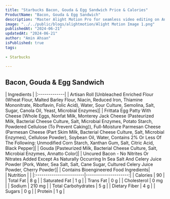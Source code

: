 ```yaml
---
title: "Starbucks Bacon, Gouda & Egg Sandwich Price & Calories"
ProductName: "Bacon, Gouda & Egg Sandwich" 
description: "Master Alight Motion Pro for seamless video editing on Android, iOS, and Tablets with our ultimate guide, unlocking advanced features and elevating your skills in 2024!"
image: "../../public/blogs/alightmotion/Alight Motion Image 1.png"
publishedAt: "2024-06-21"
updatedAt: "2024-06-21"
author: "Amin Ahsan"
isPublished: true
tags:
 
- Starbucks
      
---
```


 
## Bacon, Gouda & Egg Sandwich 
  
<div className="tables-container">
  <div className="table-wrapper">
    | Ingredients  |
    |:-------------|
    | Artisan Roll [Unbleached Enriched Flour (Wheat Flour, Malted Barley Flour, Niacin, Reduced Iron, Thiamine Mononitrate, Riboflavin, Folic Acid), Water, Sour Culture, Semolina, Salt, Sugar, Canola Oil, Yeast, Microbial Enzymes]|
    |  Frittata Egg Patty With Cheese [Whole Eggs, Nonfat Milk, Monterey Jack Cheese (Pasteurized Milk, Bacterial Cheese Culture, Salt, Microbial Enzymes, Potato Starch, Powdered Cellulose (To Prevent Caking)), Full-Moisture Parmesan Cheese (Parmesan Cheese (Part Skim Milk, Bacterial Cheese Culture, Salt, Microbial Enzymes), Cellulose Powder), Soybean Oil, Water, Contains 2% Or Less Of The Following: Unmodified Corn Starch, Xanthan Gum, Salt, Citric Acid, Black Pepper]|
    |  Gouda [Pasteurized Milk, Bacterial Cheese Culture, Salt, Microbial Enzymes, Annatto Color]|
    | Uncured Bacon - No Nitrites Or Nitrates Added Except As Naturally Occurring In Sea Salt And Celery Juice Powder [Pork, Water, Sea Salt, Salt, Cane Sugar, Cultured Celery Juice Powder, Cherry Powder]|
    |  Contains Bioengineered Food Ingredients|
  </div>
  <div className="table-wrapper">
    | Nutrition               |                      |  
    |:------------------------|---------------------:|
    | Calories                | 90                   |
    | Total Fat               | 8 g                  |
    | Saturated Fat           | 1 g                  |
    | Trans Fat               | 0 g                  |
    | Cholesterol             | 0 mg                 |
    | Sodium                  | 210 mg               |
    | Total Carbohydrates     | 5 g                  |
    | Dietary Fiber           | 4 g                  |
    | Sugars                  | 0 g                  |
    | Protein                 | 1 g                  |
  </div>
</div>
<style jsx>{`
  .tables-container {
    display: flex;
    flex-direction: row;
    gap: 30px;
  }
  .table-wrapper {
    width: 500px; /* Adjust as needed */
  }
  @media (max-width: 768px) {
    .tables-container {
      flex-direction: column;
      gap: 0px; /* Adjust as needed */
    }
    .table-wrapper {
      width: 100%; /* Adjust as needed */
    }
  }
`}</style>
